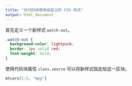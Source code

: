 ```yaml
---
title: "对代码块使用自定义的 CSS 样式"
output: html_document
---
```


首先定义一个新样式 `watch-out`。

```css
.watch-out {
  background-color: lightpink;
  border: 3px solid red;
  font-weight: bold;
}
```

使用代码块属性 `class.source` 可以将新样式指定给这一区块。


```r
mtcars[1:5, "mpg"]
```
